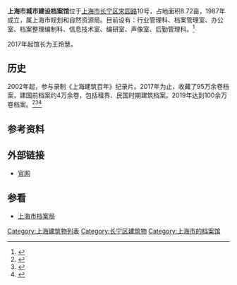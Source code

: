 '''上海市城市建设档案馆'''位于[[上海市|上海市]][[长宁区|长宁区]][[宋园路|宋园路]]10号，占地面积8.72亩，1987年成立，属上海市规划和自然资源局。目前设有：行业管理科、档案管理室、办公室、档案整理编制科、信息技术室、编研室、声像室、后勤管理科。<ref>{{Cite web |url=http://ghzyj.sh.gov.cn/zsdw/20191102/0032-357217.html |title=上海市城市建设档案馆，上海市规划和自然资源局 |accessdate=2020-09-14 |archive-date=2020-09-23 |archive-url=https://web.archive.org/web/20200923034038/http://ghzyj.sh.gov.cn/zsdw/20191102/0032-357217.html |dead-url=no }}</ref>

2017年起馆长为王玲慧。

==历史==
2002年起，参与录制《上海建筑百年》纪录片。2017年为止，收藏了95万余卷档案，建国前档案约4万余卷，包括租界、民国时期建筑档案。2019年达到100余万卷档案。<ref>{{cite web|url=http://xmwb.xinmin.cn/html/2012-08/05/content_18_4.htm|title=新民晚报数字报|website=xmwb.xinmin.cn}}</ref><ref>{{cite web|url=https://www.thepaper.cn/newsDetail_forward_1705175|title=《上海建筑百年》向400集努力，它用影像资料留住城市记忆_文化课_澎湃新闻-The Paper|website=www.thepaper.cn|accessdate=2020-09-14|archive-date=2017-09-14|archive-url=https://web.archive.org/web/20170914222111/http://www.thepaper.cn/newsDetail_forward_1705175|dead-url=no}}</ref><ref>{{cite web|url=http://gb.oversea.cnki.net/KCMS/detail/detail.aspx?filename=XSHD200704025&dbcode=CJFD&dbname=CJFDTEMP|title=上海市城市建设档案馆 - 中国期刊全文数据库|website=gb.oversea.cnki.net}}</ref>

==参考资料==
{{reflist}}

==外部链接==
*[http://www.suca.com.cn/ 官网]{{Wayback|url=http://www.suca.com.cn/ |date=20170628042517 }}

==参看==
*[[上海市档案局|上海市档案局]]

[[Category:上海建筑物列表|Category:上海建筑物列表]]
[[Category:长宁区建筑物|Category:长宁区建筑物]]
[[Category:上海市的档案馆|Category:上海市的档案馆]]
